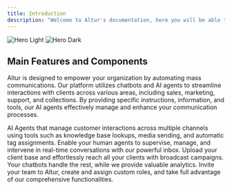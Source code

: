 ```yaml
---
title: Introduction
description: "Welcome to Altur's documentation, here you will be able to find detailed guides, API reference and more."
---
```


<img
  className="block dark:hidden"
  src="/images/introduction/hero.png"
  alt="Hero Light"
/>
<img
  className="hidden dark:block"
  src="/images/introduction/hero.png"
  alt="Hero Dark"
/>

## Main Features and Components

Altur is designed to empower your organization by automating mass communications. Our platform utilizes chatbots and AI agents to streamline interactions with clients across various areas, including sales, marketing, support, and collections. By providing specific instructions, information, and tools, our AI agents effectively manage and enhance your communication processes.

<CardGroup cols={2}>
  <Card title="Chatbots" icon="message-bot">
    AI Agents that manage customer interactions across multiple channels using tools such as knowledge base lookups, media sending, and automatic tag assignments.
  </Card>
  <Card title="Inbox" icon="inbox">
    Enable your human agents to supervise, manage, and intervene in real-time conversations with our powerful inbox.
  </Card>
  <Card title="Campaigns" icon="bullhorn">
    Upload your client base and effortlessly reach all your clients with broadcast campaigns. Your chatbots handle the rest, while we provide valuable analytics.
  </Card>
  <Card title="Organization" icon="buildings">
    Invite your team to Altur, create and assign custom roles, and take full advantage of our comprehensive functionalities.
  </Card>
</CardGroup>

